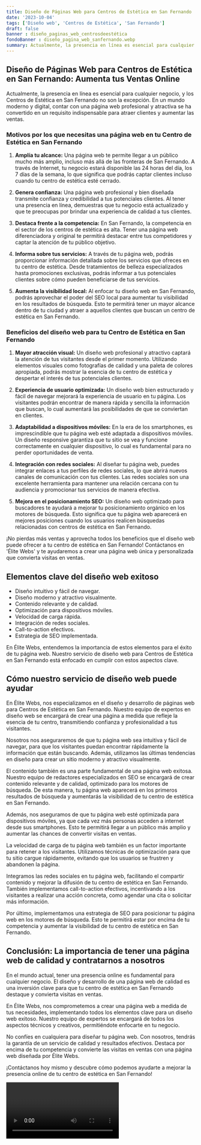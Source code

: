 ```yaml
---
title: Diseño de Páginas Web para Centros de Estética en San Fernando
date: '2023-10-04'
tags: ['Diseño web', 'Centros de Estética', 'San Fernando']
draft: false
banner : diseño_paginas_web_centrosdeestética
fondoBanner : diseño_pagina_web_sanfernando.webp
summary: Actualmente, la presencia en línea es esencial para cualquier negocio, y los Centros de Estética en San Fernando no son la excepción. En un mundo moderno y digital, contar con una página web profesional y atractiva se ha convertido en un requisito indispensable para atraer clientes y aumentar las ventas.
---
```


## Diseño de Páginas Web para Centros de Estética en San Fernando: Aumenta tus Ventas Online

Actualmente, la presencia en línea es esencial para cualquier negocio, y los Centros de Estética en San Fernando no son la excepción. En un mundo moderno y digital, contar con una página web profesional y atractiva se ha convertido en un requisito indispensable para atraer clientes y aumentar las ventas.

### Motivos por los que necesitas una página web en tu Centro de Estética en San Fernando

1. **Amplía tu alcance:** Una página web te permite llegar a un público mucho más amplio, incluso más allá de las fronteras de San Fernando. A través de Internet, tu negocio estará disponible las 24 horas del día, los 7 días de la semana, lo que significa que podrás captar clientes incluso cuando tu centro de estética esté cerrado.

2. **Genera confianza:** Una página web profesional y bien diseñada transmite confianza y credibilidad a tus potenciales clientes. Al tener una presencia en línea, demuestras que tu negocio está actualizado y que te preocupas por brindar una experiencia de calidad a tus clientes.

3. **Destaca frente a la competencia:** En San Fernando, la competencia en el sector de los centros de estética es alta. Tener una página web diferenciadora y original te permitirá destacar entre tus competidores y captar la atención de tu público objetivo. 

4. **Informa sobre tus servicios:** A través de tu página web, podrás proporcionar información detallada sobre los servicios que ofreces en tu centro de estética. Desde tratamientos de belleza especializados hasta promociones exclusivas, podrás informar a tus potenciales clientes sobre cómo pueden beneficiarse de tus servicios.

5. **Aumenta la visibilidad local:** Al enfocar tu diseño web en San Fernando, podrás aprovechar el poder del SEO local para aumentar tu visibilidad en los resultados de búsqueda. Esto te permitirá tener un mayor alcance dentro de tu ciudad y atraer a aquellos clientes que buscan un centro de estética en San Fernando.

### Beneficios del diseño web para tu Centro de Estética en San Fernando

1. **Mayor atracción visual:** Un diseño web profesional y atractivo captará la atención de tus visitantes desde el primer momento. Utilizando elementos visuales como fotografías de calidad y una paleta de colores apropiada, podrás mostrar la esencia de tu centro de estética y despertar el interés de tus potenciales clientes.

2. **Experiencia de usuario optimizada:** Un diseño web bien estructurado y fácil de navegar mejorará la experiencia de usuario en tu página. Los visitantes podrán encontrar de manera rápida y sencilla la información que buscan, lo cual aumentará las posibilidades de que se conviertan en clientes.

3. **Adaptabilidad a dispositivos móviles:** En la era de los smartphones, es imprescindible que tu página web esté adaptada a dispositivos móviles. Un diseño responsive garantiza que tu sitio se vea y funcione correctamente en cualquier dispositivo, lo cual es fundamental para no perder oportunidades de venta.

4. **Integración con redes sociales:** Al diseñar tu página web, puedes integrar enlaces a tus perfiles de redes sociales, lo que abrirá nuevos canales de comunicación con tus clientes. Las redes sociales son una excelente herramienta para mantener una relación cercana con tu audiencia y promocionar tus servicios de manera efectiva.

5. **Mejora en el posicionamiento SEO:** Un diseño web optimizado para buscadores te ayudará a mejorar tu posicionamiento orgánico en los motores de búsqueda. Esto significa que tu página web aparecerá en mejores posiciones cuando los usuarios realicen búsquedas relacionadas con centros de estética en San Fernando.

¡No pierdas más ventas y aprovecha todos los beneficios que el diseño web puede ofrecer a tu centro de estética en San Fernando! Contáctanos en 'Élite Webs' y te ayudaremos a crear una página web única y personalizada que convierta visitas en ventas.

<GifSeo />

<Cta />

## Elementos clave del diseño web exitoso

- Diseño intuitivo y fácil de navegar.
- Diseño moderno y atractivo visualmente.
- Contenido relevante y de calidad.
- Optimización para dispositivos móviles.
- Velocidad de carga rápida.
- Integración de redes sociales.
- Call-to-action efectivos.
- Estrategia de SEO implementada.

En Élite Webs, entendemos la importancia de estos elementos para el éxito de tu página web. Nuestro servicio de diseño web para Centros de Estética en San Fernando está enfocado en cumplir con estos aspectos clave.

## Cómo nuestro servicio de diseño web puede ayudar

En Élite Webs, nos especializamos en el diseño y desarrollo de páginas web para Centros de Estética en San Fernando. Nuestro equipo de expertos en diseño web se encargará de crear una página a medida que refleje la esencia de tu centro, transmitiendo confianza y profesionalidad a tus visitantes.

Nosotros nos aseguraremos de que tu página web sea intuitiva y fácil de navegar, para que los visitantes puedan encontrar rápidamente la información que están buscando. Además, utilizamos las últimas tendencias en diseño para crear un sitio moderno y atractivo visualmente.

El contenido también es una parte fundamental de una página web exitosa. Nuestro equipo de redactores especializados en SEO se encargará de crear contenido relevante y de calidad, optimizado para los motores de búsqueda. De esta manera, tu página web aparecerá en los primeros resultados de búsqueda y aumentarás la visibilidad de tu centro de estética en San Fernando.

Además, nos aseguramos de que tu página web esté optimizada para dispositivos móviles, ya que cada vez más personas acceden a internet desde sus smartphones. Esto te permitirá llegar a un público más amplio y aumentar las chances de convertir visitas en ventas.

La velocidad de carga de tu página web también es un factor importante para retener a los visitantes. Utilizamos técnicas de optimización para que tu sitio cargue rápidamente, evitando que los usuarios se frustren y abandonen la página.

Integramos las redes sociales en tu página web, facilitando el compartir contenido y mejorar la difusión de tu centro de estética en San Fernando. También implementamos call-to-action efectivos, incentivando a los visitantes a realizar una acción concreta, como agendar una cita o solicitar más información.

Por último, implementamos una estrategia de SEO para posicionar tu página web en los motores de búsqueda. Esto te permitirá estar por encima de tu competencia y aumentar la visibilidad de tu centro de estética en San Fernando.

## Conclusión: La importancia de tener una página web de calidad y contratarnos a nosotros

En el mundo actual, tener una presencia online es fundamental para cualquier negocio. El diseño y desarrollo de una página web de calidad es una inversión clave para que tu centro de estética en San Fernando destaque y convierta visitas en ventas.

En Élite Webs, nos comprometemos a crear una página web a medida de tus necesidades, implementando todos los elementos clave para un diseño web exitoso. Nuestro equipo de expertos se encargará de todos los aspectos técnicos y creativos, permitiéndote enfocarte en tu negocio.

No confíes en cualquiera para diseñar tu página web. Con nosotros, tendrás la garantía de un servicio de calidad y resultados efectivos. Destaca por encima de tu competencia y convierte las visitas en ventas con una página web diseñada por Élite Webs.

¡Contáctanos hoy mismo y descubre cómo podemos ayudarte a mejorar la presencia online de tu centro de estética en San Fernando!

<Video />

<CtaBot job='Centros de Estética' city='San Fernando'/>

<Gmaps query='San Fernando+españa+maps' />